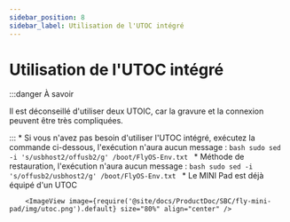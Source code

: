 ```yaml
---
sidebar_position: 8
sidebar_label: Utilisation de l'UTOC intégré
---
```


# Utilisation de l'UTOC intégré

:::danger À savoir

Il est déconseillé d'utiliser deux UTOIC, car la gravure et la connexion peuvent être très compliquées.

:::
    * Si vous n'avez pas besoin d'utiliser l'UTOC intégré, exécutez la commande ci-dessous, l'exécution n'aura aucun message :
        ```bash
        sudo sed -i 's/usbhost2/offusb2/g' /boot/FlyOS-Env.txt
        ```
    * Méthode de restauration, l'exécution n'aura aucun message :
        ```bash
        sudo sed -i 's/offusb2/usbhost2/g' /boot/FlyOS-Env.txt
        ```
    * Le MINI Pad est déjà équipé d'un UTOC

        <ImageView image={require('@site/docs/ProductDoc/SBC/fly-mini-pad/img/utoc.png').default} size="80%" align="center" />